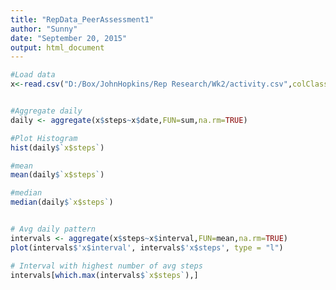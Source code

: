 ```yaml
---
title: "RepData_PeerAssessment1"
author: "Sunny"
date: "September 20, 2015"
output: html_document
---
```



```r

#Load data
x<-read.csv("D:/Box/JohnHopkins/Rep Research/Wk2/activity.csv",colClasses=c("numeric","Date","numeric"))


#Aggregate daily
daily <- aggregate(x$steps~x$date,FUN=sum,na.rm=TRUE)

#Plot Histogram
hist(daily$`x$steps`)

#mean
mean(daily$`x$steps`)

#median
median(daily$`x$steps`)


# Avg daily pattern
intervals <- aggregate(x$steps~x$interval,FUN=mean,na.rm=TRUE)
plot(intervals$'x$interval', intervals$'x$steps', type = "l")

# Interval with highest number of avg steps
intervals[which.max(intervals$`x$steps`),]


```

